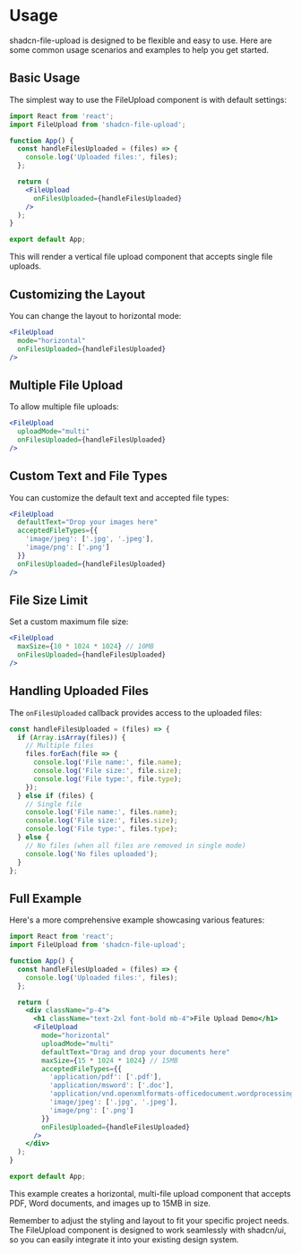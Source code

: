 # Usage

shadcn-file-upload is designed to be flexible and easy to use. Here are some common usage scenarios and examples to help you get started.

## Basic Usage

The simplest way to use the FileUpload component is with default settings:

```jsx
import React from 'react';
import FileUpload from 'shadcn-file-upload';

function App() {
  const handleFilesUploaded = (files) => {
    console.log('Uploaded files:', files);
  };

  return (
    <FileUpload
      onFilesUploaded={handleFilesUploaded}
    />
  );
}

export default App;
```

This will render a vertical file upload component that accepts single file uploads.

## Customizing the Layout

You can change the layout to horizontal mode:

```jsx
<FileUpload
  mode="horizontal"
  onFilesUploaded={handleFilesUploaded}
/>
```

## Multiple File Upload

To allow multiple file uploads:

```jsx
<FileUpload
  uploadMode="multi"
  onFilesUploaded={handleFilesUploaded}
/>
```

## Custom Text and File Types

You can customize the default text and accepted file types:

```jsx
<FileUpload
  defaultText="Drop your images here"
  acceptedFileTypes={{
    'image/jpeg': ['.jpg', '.jpeg'],
    'image/png': ['.png']
  }}
  onFilesUploaded={handleFilesUploaded}
/>
```

## File Size Limit

Set a custom maximum file size:

```jsx
<FileUpload
  maxSize={10 * 1024 * 1024} // 10MB
  onFilesUploaded={handleFilesUploaded}
/>
```

## Handling Uploaded Files

The `onFilesUploaded` callback provides access to the uploaded files:

```jsx
const handleFilesUploaded = (files) => {
  if (Array.isArray(files)) {
    // Multiple files
    files.forEach(file => {
      console.log('File name:', file.name);
      console.log('File size:', file.size);
      console.log('File type:', file.type);
    });
  } else if (files) {
    // Single file
    console.log('File name:', files.name);
    console.log('File size:', files.size);
    console.log('File type:', files.type);
  } else {
    // No files (when all files are removed in single mode)
    console.log('No files uploaded');
  }
};
```

## Full Example

Here's a more comprehensive example showcasing various features:

```jsx
import React from 'react';
import FileUpload from 'shadcn-file-upload';

function App() {
  const handleFilesUploaded = (files) => {
    console.log('Uploaded files:', files);
  };

  return (
    <div className="p-4">
      <h1 className="text-2xl font-bold mb-4">File Upload Demo</h1>
      <FileUpload
        mode="horizontal"
        uploadMode="multi"
        defaultText="Drag and drop your documents here"
        maxSize={15 * 1024 * 1024} // 15MB
        acceptedFileTypes={{
          'application/pdf': ['.pdf'],
          'application/msword': ['.doc'],
          'application/vnd.openxmlformats-officedocument.wordprocessingml.document': ['.docx'],
          'image/jpeg': ['.jpg', '.jpeg'],
          'image/png': ['.png']
        }}
        onFilesUploaded={handleFilesUploaded}
      />
    </div>
  );
}

export default App;
```

This example creates a horizontal, multi-file upload component that accepts PDF, Word documents, and images up to 15MB in size.

Remember to adjust the styling and layout to fit your specific project needs. The FileUpload component is designed to work seamlessly with shadcn/ui, so you can easily integrate it into your existing design system.